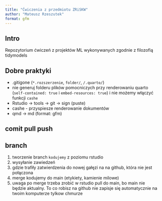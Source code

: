 ```yaml
---
title: "Ćwiczenia z przedmiotu ZRiSKW"
author: "Mateusz Rzeszutek"
format: gfm
---
```


## Intro 

Repozytorium ćwiczeń z projektów ML wykonywanych zgodnie z filozofią tidymodels


## Dobre praktyki 

 * .gitigone (`*.rozszerzenie`, `folder/`, `/.quarto/`)
 * nie generuj folderu plików pomocniczych przy renderowaniu quarto (`self-contained: true` i `embed-resources: true`) i nie możemy włączyć funkcji `cashe` 
 * Rstudio -> tools -> git -> sign (puste)
 * cashe - przyspiesze renderowanie dokumentów 
 * qmd -> md (format: gfm)
 
## comit pull push 


## branch

 1) tworzenie branch `kodujemy` z poziomu rstudio
 2) wysyłanie zawiedzeń 
 3) gdzie trafiły zatwierdzenia do nowej gałęzi na na github, która nie jest połączona
 4) merge kodujemy do main (etykiety, kamienie milowe)
 5) uwaga po merge trzeba zrobić w rstudio pull do main, bo main nie będzie aktualny. To co robisz na github nie zapisje się automatycznie na twoim komputerze tylkow chmurze
  
